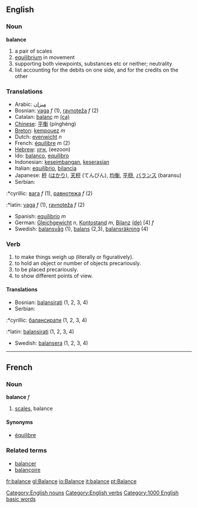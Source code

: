==English==

=== Noun ===
[[Category:English nouns]]
'''balance'''
# a pair of scales
# [[equilibrium]] in movement
# supporting both viewpoints, substances etc or neither; neutrality
# list accounting for the debits on one side, and for the credits on the other

=== Translations ===
*Arabic: [[ميزان]]
*Bosnian: [[vaga]] ''f'' (1), [[ravnoteža]] ''f'' (2)
*Catalan: [[balanç]] ''m'' [[:ca:balanç|(ca)]] 
*[[Chinese]]: [[平衡]] (pínghéng)
*[[Breton]]: [[kempouez]] ''m''
*Dutch: [[evenwicht]] ''n''
*French: [[équilibre]] ''m'' (2)
*[[Hebrew]]: [[איזון]], (eezoon)
*Ido: [[balanco]], [[equilibro]]
*Indonesian: [[imbang|keseimbangan]], [[serasi|keserasian]]
*Italian: [[equilibrio]], [[bilancia]]
*Japanese: [[秤]] ([[はかり]]), [[天秤]] (てんびん), [[均衡]], [[平穏]], [[バランス]] (baransu)
*Serbian:
:*cyrillic: [[вага]] ''f'' (1), [[равнотежа]] ''f'' (2)
:*latin: [[vaga]] ''f'' (1), [[ravnoteža]] ''f'' (2)
*Spanish: [[equilibrio]] ''m''
*German: [[Gleichgewicht]] ''n'', [[Kontostand]] ''m'', [[Bilanz]] [[:de:Bilanz|(de)]] [4] ''f''
*Swedish: [[balansvåg]] (1), [[balans]] (2,3), [[balansräkning]] (4)

=== Verb ===
[[Category:English verbs]]
{{en-infl-reg-other-e|balanc|e}}
#to make things weigh up (literally or figuratively).
#to hold an object or number of objects precariously.
#to be placed precariously.
#to show different points of view.

====Translations====
*Bosnian: [[balansirati]] (1, 2, 3, 4)
*Serbian:
:*cyrillic: [[балансирати]] (1, 2, 3, 4)
:*latin: [[balansirati]] (1, 2, 3, 4)
*Swedish: [[balansera]] (1, 2, 3, 4)

----

==French==
===Noun===
'''balance''' ''f''

# [[scales]], balance

====Synonyms====
*[[équilibre]]

===Related terms===
*[[balancer]]
*[[balançoire]]
[[Category:1000 English basic words]]

[[fr:balance]]
[[gl:Balance]]
[[io:Balance]]
[[it:balance]]
[[pt:Balance]]